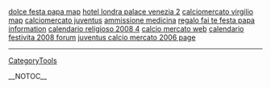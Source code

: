 <a href= http://festa-papa.squirtingtits.cn/dolce-festa-papa.html >dolce festa papa map</a>   <a href= http://hotel-londra.squirtingtits.cn/hotel-londra-palace-venezia.html >hotel londra palace venezia 2</a>   <a href= http://calciomercato.squirtingtits.cn/calciomercato-virgilio.html >calciomercato virgilio map</a>   <a href= http://calciomercato.squirtingtits.cn/calciomercato-juventus.html >calciomercato juventus</a>   <a href= http://medicina.squirtingtits.cn/ammissione-medicina.html >ammissione medicina</a>   <a href= http://festa-papa.squirtingtits.cn/regalo-fai-te-festa-papa.html >regalo fai te festa papa information</a>   <a href= http://calendario-2008.squirtingtits.cn/calendario-religioso-2008.html >calendario religioso 2008 4</a>   <a href= http://calciomercato.squirtingtits.cn/calcio-mercato-web.html >calcio mercato web</a>   <a href= http://calendario-2008.squirtingtits.cn/calendario-festivita-2008.html >calendario festivita 2008 forum</a>   <a href= http://calciomercato.squirtingtits.cn/juventus-calcio-mercato-2006.html >juventus calcio mercato 2006 page</a>
----
[[CategoryTools]]

__NOTOC__